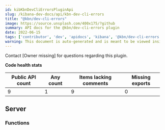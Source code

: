 ```yaml
---
id: kibKbnDevCliErrorsPluginApi
slug: /kibana-dev-docs/api/kbn-dev-cli-errors
title: "@kbn/dev-cli-errors"
image: https://source.unsplash.com/400x175/?github
summary: API docs for the @kbn/dev-cli-errors plugin
date: 2022-06-15
tags: ['contributor', 'dev', 'apidocs', 'kibana', '@kbn/dev-cli-errors']
warning: This document is auto-generated and is meant to be viewed inside our experimental, new docs system. Reach out in #docs-engineering for more info.
---
```




Contact [Owner missing] for questions regarding this plugin.

**Code health stats**

| Public API count  | Any count | Items lacking comments | Missing exports |
|-------------------|-----------|------------------------|-----------------|
| 9 | 1 | 9 | 0 |

## Server

### Functions
<DocDefinitionList data={kbnDevCliErrorsObj.server.functions}/>

